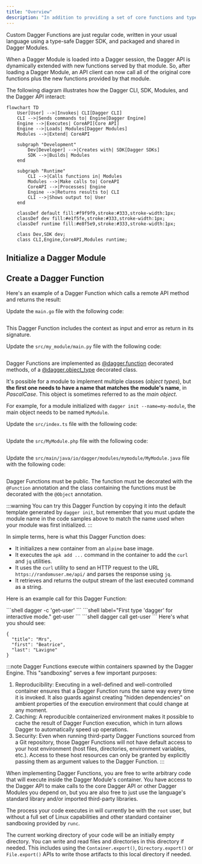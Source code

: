 ```yaml
---
title: "Overview"
description: "In addition to providing a set of core functions and types, the Dagger API can also be extended with custom Dagger Functions and custom types."
---
```



Custom Dagger Functions are just regular code, written in your usual language using a type-safe Dagger SDK, and packaged and shared in Dagger Modules.

When a Dagger Module is loaded into a Dagger session, the Dagger API is dynamically extended with new functions served by that module. So, after loading a Dagger Module, an API client can now call all of the original core functions plus the new functions provided by that module.

The following diagram illustrates how the Dagger CLI, SDK, Modules, and the Dagger API interact:

```mermaid
flowchart TD
    User[User] -->|Invokes| CLI[Dagger CLI]
    CLI -->|Sends commands to| Engine[Dagger Engine]
    Engine -->|Executes| CoreAPI[Core API]
    Engine -->|Loads| Modules[Dagger Modules]
    Modules -->|Extend| CoreAPI
    
    subgraph "Development"
        Dev[Developer] -->|Creates with| SDK[Dagger SDKs]
        SDK -->|Builds| Modules
    end
    
    subgraph "Runtime"
        CLI -->|Calls functions in| Modules
        Modules -->|Make calls to| CoreAPI
        CoreAPI -->|Processes| Engine
        Engine -->|Returns results to| CLI
        CLI -->|Shows output to| User
    end
    
    classDef default fill:#f9f9f9,stroke:#333,stroke-width:1px;
    classDef dev fill:#e1f5fe,stroke:#333,stroke-width:1px;
    classDef runtime fill:#e8f5e9,stroke:#333,stroke-width:1px;
    
    class Dev,SDK dev;
    class CLI,Engine,CoreAPI,Modules runtime;
```

## Initialize a Dagger Module

<DaggerModuleInit />

## Create a Dagger Function

Here's an example of a Dagger Function which calls a remote API method and returns the result:

<Tabs groupId="language" queryString="sdk">
<TabItem value="go" label="Go">

Update the `main.go` file with the following code:

```go file=../snippets/functions/functions-complex/go/main.go
```

This Dagger Function includes the context as input and error as return in its signature.
</TabItem>
<TabItem value="python" label="Python">

Update the `src/my_module/main.py` file with the following code:

```python file=../snippets/functions/functions-complex/python/main.py
```

Dagger Functions are implemented as [@dagger.function][@function] decorated
methods, of a [@dagger.object_type][@object_type] decorated class.

It's possible for a module to implement multiple classes (*object types*), but
**the first one needs to have a name that matches the module's name**, in
*PascalCase*. This object is sometimes referred to as the *main object*.

For example, for a module initialized with `dagger init --name=my-module`,
the main object needs to be named `MyModule`.

[@function]: https://dagger-io.readthedocs.io/en/latest/module.html#dagger.function
[@object_type]: https://dagger-io.readthedocs.io/en/latest/module.html#dagger.object_type
</TabItem>
<TabItem value="typescript" label="TypeScript">

Update the `src/index.ts` file with the following code:

```typescript file=../snippets/functions/functions-complex/typescript/index.ts
```
</TabItem>
<TabItem value="php" label="PHP">

Update the `src/MyModule.php` file with the following code:

```php file=../snippets/functions/functions-complex/php/src/MyModule.php
```
</TabItem>
<TabItem value="java" label="Java">

Update the `src/main/java/io/dagger/modules/mymodule/MyModule.java` file with the following code:

```java file=../snippets/functions/functions-complex/java/src/main/java/io/dagger/modules/mymodule/MyModule.java
```

Dagger Functions must be public. The function must be decorated with the `@Function` annotation
and the class containing the functions must be decorated with the `@Object` annotation.
</TabItem>
</Tabs>

:::warning
You can try this Dagger Function by copying it into the default template generated by `dagger init`, but remember that you must update the module name in the code samples above to match the name used when your module was first initialized.
:::

In simple terms, here is what this Dagger Function does:

- It initializes a new container from an `alpine` base image.
- It executes the `apk add ...`   command in the container to add the `curl` and `jq` utilities.
- It uses the `curl` utility to send an HTTP request to the URL `https://randomuser.me/api/` and parses the response using `jq`.
- It retrieves and returns the output stream of the last executed command as a string.

Here is an example call for this Dagger Function:

<Tabs groupId="shell">
<TabItem value="System shell">
```shell
dagger -c 'get-user'
```
</TabItem>
<TabItem value="Dagger Shell">
```shell label="First type 'dagger' for interactive mode."
get-user
```
</TabItem>
<TabItem value="Dagger CLI">
```shell
dagger call get-user
```
</TabItem>
</Tabs>
Here's what you should see:

```shell
{
  "title": "Mrs",
  "first": "Beatrice",
  "last": "Lavigne"
}
```

:::note
Dagger Functions execute within containers spawned by the Dagger Engine. This "sandboxing" serves a few important purposes:

1. Reproducibility: Executing in a well-defined and well-controlled container ensures that a Dagger Function runs the same way every time it is invoked. It also guards against creating "hidden dependencies" on ambient properties of the execution environment that could change at any moment.
1. Caching: A reproducible containerized environment makes it possible to cache the result of Dagger Function execution, which in turn allows Dagger to automatically speed up operations.
1. Security: Even when running third-party Dagger Functions sourced from a Git repository, those Dagger Functions will not have default access to your host environment (host files, directories, environment variables, etc.). Access to these host resources can only be granted by explicitly passing them as argument values to the Dagger Function.
:::

When implementing Dagger Functions, you are free to write arbitrary code that will execute inside the Dagger Module's container. You have access to the Dagger API to make calls to the core Dagger API or other Dagger Modules you depend on, but you are also free to just use the language's standard library and/or imported third-party libraries.

The process your code executes in will currently be with the `root` user, but without a full set of Linux capabilities and other standard container sandboxing provided by `runc`.

The current working directory of your code will be an initially empty directory. You can write and read files and directories in this directory if needed. This includes using the `Container.export()`, `Directory.export()` or `File.export()` APIs to write those artifacts to this local directory if needed.